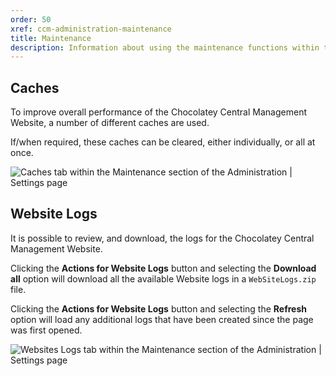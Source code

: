 ```yaml
---
order: 50
xref: ccm-administration-maintenance
title: Maintenance
description: Information about using the maintenance functions within the Chocolatey Central Management Administration section.
---
```


## Caches

To improve overall performance of the Chocolatey Central Management Website, a number of different caches are used.

If/when required, these caches can be cleared, either individually, or all at once.

![Caches tab within the Maintenance section of the Administration | Settings page](https://img.chocolatey.org/docs/ccm-playwright/administration/maintenance/left-menu-active.png)

## Website Logs

It is possible to review, and download, the logs for the Chocolatey Central Management Website.

Clicking the **Actions for Website Logs** button and selecting the **Download all** option will download all the available Website logs in a `WebSiteLogs.zip` file.

Clicking the **Actions for Website Logs** button and selecting the **Refresh** option will load any additional logs that have been created since the page was first opened.

![Websites Logs tab within the Maintenance section of the Administration | Settings page](https://img.chocolatey.org/docs/ccm-playwright/administration/maintenance/tab-website-logs.png)